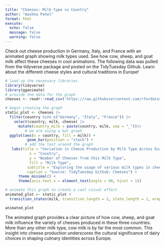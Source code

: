 ```yaml
---
title: "Cheeses: Milk type vs Country"
author: "Aashna Patel"
format: html
execute: 
  echo: false
  message: false
  warning: false
---
```

Check out cheese production in Germany, Italy, and France with an animated graph showing milk types used. See how cow, sheep, and goat milk affect these cheeses in cool animations. The following data was pulled from the tidyverse package and posted on the TidyTuesday Github. Learn about the different cheese styles and cultural traditions in Europe!
```r
# load up the necessary libraries
library(tidyverse)
library(gganimate)
# provide the data for the graph
cheeses <- readr::read_csv('https://raw.githubusercontent.com/rfordatascience/tidytuesday/master/data/2024/2024-06-04/cheeses.csv')
```

```r
# begin creating the graph
static_plot <- cheeses |>
  filter(country %in% c("Germany", "Italy", "France")) |>
    select(country, milk, cheese) |>
      mutate(country_milk = paste(country, milk, sep = "_"))|>
         # we are using a bar graph
  ggplot(aes(x = country, fill = milk)) +
          geom_bar(position = "stack") +
         # add the text around the graph
   labs(title = "Variation in Cheese Production by Milk Type Across European Countries",
           x = "Country",
           y = "Number of Cheeses from this Milk Type",
           fill = "Milk Type",
          subtitle = "Exploring the usage of various milk types in cheese production", 
          caption = "Source: TidyTuesday Github: Cheeses") +
      theme_minimal() +
      theme(axis.text.x = element_text(angle = 90, hjust = 1))

```

```r
# animate this graph to create a cool visual effect
animated_plot <- static_plot +
  transition_states(milk, transition_length = 2, state_length = 1, wrap = TRUE)

animated_plot
```

The animated graph provides a clear picture of how cow, sheep, and goat milk influence the variety of cheeses produced in these three countries. More than any other milk type, cow milk is by far the most common. This insight into cheese production underscores the cultural significance of dairy choices in shaping culinary identities across Europe.
